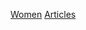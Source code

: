 {{Wikipedia category}}
{{Articles by Quality|topic=女性}}
{{Articles by Importance|topic=女性}}
{{CatAutoTOC}}

[[Category:依专题划分的条目|Women]]
[[Category:女性專題|Articles]]